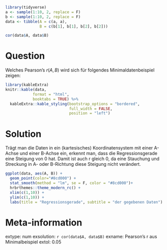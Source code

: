 
```r
library(tidyverse)
a <- sample(1:10, 2, replace = F)
b <- sample(1:10, 2, replace = F)
data <- tibble(A = c(a, a),
               B = c(b[1], b[1], b[2], b[2]))

cor(data$A, data$B)
```

Question
========
Welches Pearson's $r(A,B)$ wird sich für folgendes Minimaldatenbeispiel zeigen:

```r
library(kableExtra)
knitr::kable(data, 
            format = "html", 
            booktabs = TRUE) %>% 
  kableExtra::kable_styling(bootstrap_options = "bordered", 
                            full_width = FALSE, 
                            position = "left")
```


Solution
========
Trägt man die Daten in ein (kartesisches) Koordinatensystem mit einer A-Achse und einer B-Achse ein, erkennt man, dass die Regressionsgerade eine Steigung von 0 hat. Damit ist auch r gleich 0, da eine Stauchung und Streckung in A- oder B-Richtung diese Steigung nicht verändert.


```r
ggplot(data, aes(A, B)) + 
  geom_point(color="#8cd000") + 
  stat_smooth(method = "lm", se = F, color = "#8cd000")+
  hrbrthemes::theme_modern_rc() + 
  xlim(c(1,10)) +
  ylim(c(1,10)) + 
  labs(title = "Regressionsgerade", subtitle = "der gegebenen Daten")
```



Meta-information
================
extype: num
exsolution: `r cor(data$A, data$B)`
exname: Pearson's r aus Minimalbeispiel
extol: 0.05